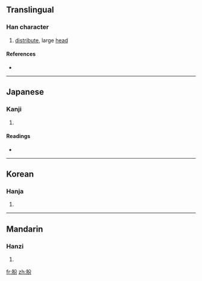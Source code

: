 {{also|頒}}
==Translingual==

===Han character===
{{Han char|rn=74|rad=月|as=04|sn=8|four=|canj=月金尸竹 (BCSH)}}

# [[distribute]], large [[head]]

====References====
* {{Han ref|kx=0504.320|dkj=14343|dj=0883.120|hdz=32050.050|uh=670C|ud=26380}}

----

==Japanese==

===Kanji===
{{ja-kanji|grade=|rs=月04}}

# {{defn|Japanese}}

====Readings====
* {{ja-readings|on=[[はん]] (han)|kun=[[わける]] (wakeru)}}

----

==Korean==

===Hanja===
{{ko-hanja|hangeul=[[반]], [[분]]|eumhun=|rv=ban, bun|mr=pan, pun|y=pan, pun}}

# {{defn|Korean}}

----

==Mandarin==

===Hanzi===
{{cmn-hanzi|pin=[[bān]] ([[ban1]])|wg=pan<sup>1</sup>}}

# {{defn|Mandarin}}

[[fr:朌]]
[[zh:朌]]